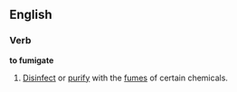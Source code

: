 ==English==

===Verb===
'''to fumigate'''
# [[Disinfect]] or [[purify]] with the [[fume]]s of certain chemicals.